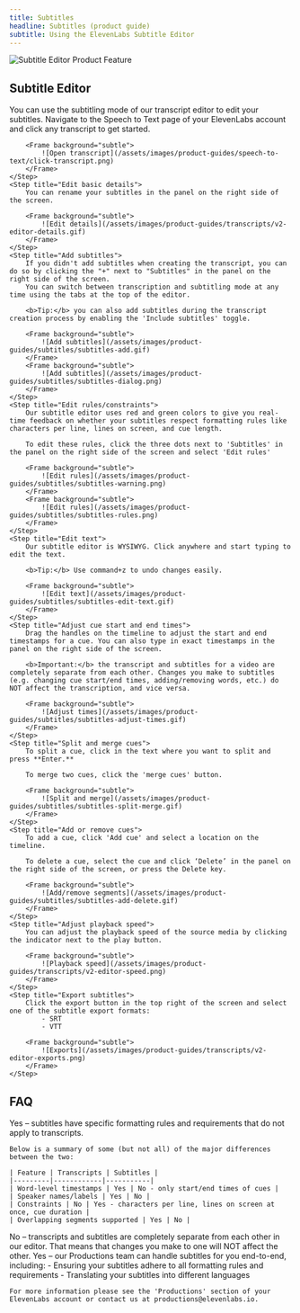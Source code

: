 ```yaml
---
title: Subtitles
headline: Subtitles (product guide)
subtitle: Using the ElevenLabs Subtitle Editor
---
```


<img
  src="/assets/images/product-guides/subtitles/subtitles-landing.png"
  alt="Subtitle Editor Product Feature"
  className="w-full rounded-lg"
/>

## Subtitle Editor

<Steps>
    <Step title="Open transcript editor">
        You can use the subtitling mode of our transcript editor to edit your subtitles. Navigate to the Speech to Text page of your ElevenLabs account and click any transcript to get started.

        <Frame background="subtle">
            ![Open transcript](/assets/images/product-guides/speech-to-text/click-transcript.png)
        </Frame>
    </Step>
    <Step title="Edit basic details">
        You can rename your subtitles in the panel on the right side of the screen.

        <Frame background="subtle">
            ![Edit details](/assets/images/product-guides/transcripts/v2-editor-details.gif)
        </Frame>
    </Step>
    <Step title="Add subtitles">
        If you didn't add subtitles when creating the transcript, you can do so by clicking the "+" next to "Subtitles" in the panel on the right side of the screen.
        You can switch between transcription and subtitling mode at any time using the tabs at the top of the editor.

        <b>Tip:</b> you can also add subtitles during the transcript creation process by enabling the 'Include subtitles' toggle.

        <Frame background="subtle">
            ![Add subtitles](/assets/images/product-guides/subtitles/subtitles-add.gif)
        </Frame>
        <Frame background="subtle">
            ![Add subtitles](/assets/images/product-guides/subtitles/subtitles-dialog.png)
        </Frame>
    </Step>
    <Step title="Edit rules/constraints">
        Our subtitle editor uses red and green colors to give you real-time feedback on whether your subtitles respect formatting rules like characters per line, lines on screen, and cue length.

        To edit these rules, click the three dots next to 'Subtitles' in the panel on the right side of the screen and select 'Edit rules'

        <Frame background="subtle">
            ![Edit rules](/assets/images/product-guides/subtitles/subtitles-warning.png)
        </Frame>
        <Frame background="subtle">
            ![Edit rules](/assets/images/product-guides/subtitles/subtitles-rules.png)
        </Frame>
    </Step>
    <Step title="Edit text">
        Our subtitle editor is WYSIWYG. Click anywhere and start typing to edit the text.

        <b>Tip:</b> Use command+z to undo changes easily.

        <Frame background="subtle">
            ![Edit text](/assets/images/product-guides/subtitles/subtitles-edit-text.gif)
        </Frame>
    </Step>
    <Step title="Adjust cue start and end times">
        Drag the handles on the timeline to adjust the start and end timestamps for a cue. You can also type in exact timestamps in the panel on the right side of the screen.

        <b>Important:</b> the transcript and subtitles for a video are completely separate from each other. Changes you make to subtitles (e.g. changing cue start/end times, adding/removing words, etc.) do NOT affect the transcription, and vice versa.

        <Frame background="subtle">
            ![Adjust times](/assets/images/product-guides/subtitles/subtitles-adjust-times.gif)
        </Frame>
    </Step>
    <Step title="Split and merge cues">
        To split a cue, click in the text where you want to split and press **Enter.**

        To merge two cues, click the 'merge cues' button.

        <Frame background="subtle">
            ![Split and merge](/assets/images/product-guides/subtitles/subtitles-split-merge.gif)
        </Frame>
    </Step>
    <Step title="Add or remove cues">
        To add a cue, click 'Add cue' and select a location on the timeline.

        To delete a cue, select the cue and click ‘Delete’ in the panel on the right side of the screen, or press the Delete key.

        <Frame background="subtle">
            ![Add/remove segments](/assets/images/product-guides/subtitles/subtitles-add-delete.gif)
        </Frame>
    </Step>
    <Step title="Adjust playback speed">
        You can adjust the playback speed of the source media by clicking the indicator next to the play button.

        <Frame background="subtle">
            ![Playback speed](/assets/images/product-guides/transcripts/v2-editor-speed.png)
        </Frame>
    </Step>
    <Step title="Export subtitles">
        Click the export button in the top right of the screen and select one of the subtitle export formats:
            - SRT
            - VTT

        <Frame background="subtle">
            ![Exports](/assets/images/product-guides/transcripts/v2-editor-exports.png)
        </Frame>
    </Step>

</Steps>

## FAQ

<AccordionGroup>
  <Accordion title="Are transcripts and subtitles different?">
    Yes – subtitles have specific formatting rules and requirements that do not apply to transcripts.

    Below is a summary of some (but not all) of the major differences between the two:

    | Feature | Transcripts | Subtitles |
    |---------|------------|-----------|
    | Word-level timestamps | Yes | No - only start/end times of cues |
    | Speaker names/labels | Yes | No |
    | Constraints | No | Yes - characters per line, lines on screen at once, cue duration |
    | Overlapping segments supported | Yes | No |

  </Accordion>
  <Accordion title="Do changes to subtitles affect the transcript too?">
    No – transcripts and subtitles are completely separate from each other in our editor. That means that changes you make to one will NOT affect the other. 
  </Accordion>
  <Accordion title="Can ElevenLabs help me with my subtitles?">
    Yes – our Productions team can handle subtitles for you end-to-end, including:
    - Ensuring your subtitles adhere to all formatting rules and requirements
    - Translating your subtitles into different languages

    For more information please see the 'Productions' section of your ElevenLabs account or contact us at productions@elevenlabs.io.

  </Accordion>
</AccordionGroup>
